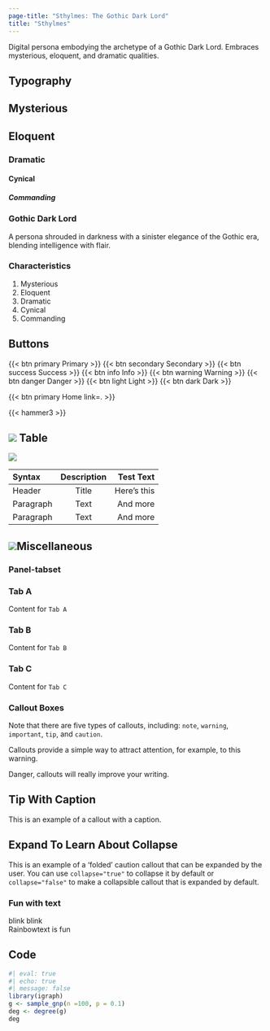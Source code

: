 ```yaml
---
page-title: "Sthylmes: The Gothic Dark Lord"
title: "Sthylmes"
---
```


:::{.holder}
:::{.news}
Digital persona embodying the archetype of a Gothic Dark Lord. Embraces mysterious, eloquent, and dramatic qualities.
:::
:::

## Typography

::: {.grid}

::: {.g-col-4 .well}
# Mysterious
## Eloquent
### Dramatic
#### Cynical
##### Commanding
:::

::: {.g-col-4}
### Gothic Dark Lord
A persona shrouded in darkness with a sinister elegance of the Gothic era, blending intelligence with flair.
:::

::: {.g-col-4}
### Characteristics
1. Mysterious
2. Eloquent
3. Dramatic
4. Cynical
5. Commanding
:::

:::


## Buttons

{{< btn primary Primary >}}
{{< btn secondary Secondary >}}
{{< btn success Success >}}
{{< btn info Info >}}
{{< btn warning Warning >}}
{{< btn danger Danger >}}
{{< btn light Light >}}
{{< btn dark Dark >}}

{{< btn primary Home link=. >}}

{{< hammer3 >}}

## ![](img/hot.gif) Table

![](img/construction/construction6.gif) 

| Syntax      | Description | Test Text     |
| :---        |    :----:   |          ---: |
| Header      | Title       | Here's this   |
| Paragraph   | Text        | And more      |
| Paragraph   | Text        | And more      |

## ![](img/new.gif)Miscellaneous

### Panel-tabset

:::{.panel-tabset}
### Tab A

Content for `Tab A`

### Tab B

Content for `Tab B`

### Tab C

Content for `Tab C`
:::

### Callout Boxes

:::{.callout-note}
Note that there are five types of callouts, including:
`note`, `warning`, `important`, `tip`, and `caution`.
:::

:::{.callout-warning}
Callouts provide a simple way to attract attention, for example, to this warning.
:::

:::{.callout-important}
Danger, callouts will really improve your writing.
:::

:::{.callout-tip}
## Tip With Caption
This is an example of a callout with a caption.
:::

:::{.callout-caution  collapse="true"}
## Expand To Learn About Collapse

This is an example of a 'folded' caution callout that can be expanded by the user. You can use `collapse="true"` to collapse it by default or `collapse="false"` to make a collapsible callout that is expanded by default.
:::

### Fun with text

[blink blink]{.blink_me}  
[Rainbowtext is fun]{.multicolortext}

## Code

```r
#| eval: true
#| echo: true
#| message: false
library(igraph)
g <- sample_gnp(n =100, p = 0.1)
deg <- degree(g)
deg
```